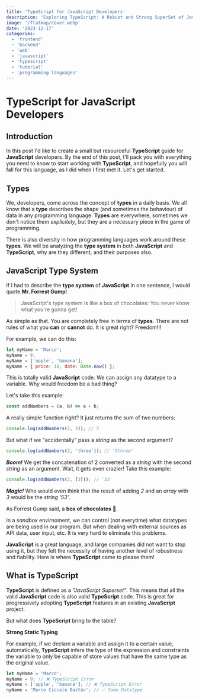 ```yaml
---
title: 'TypeScript for JavaScript Developers'
description: 'Exploring TypeScript: A Robust and Strong SuperSet of JavaScript.'
image: '/flatmap/cover.webp'
date: '2023-12-17'
categories:
  - 'frontend'
  - 'backend'
  - 'web'
  - 'javascript'
  - 'typescript'
  - 'tutorial'
  - 'programming languages'
---
```


# TypeScript for JavaScript Developers

## Introduction

In this post I'd like to create a small but resourceful **TypeScript** guide for **JavaScript** developers. By the end of this post, I'll pack you with everything you need to know to start working with **TypeScript**, and hopefully you will fall for this language, as I did when I first met it. Let's get started.

## Types

We, developers, come across the concept of **types** in a daily basis. We all know that a **type** describes the shape (and sometimes the behaviour) of data in any programming language. **Types** are everywhere, sometimes we don't notice them _explicitely_, but they are a necessary piece in the game of programming.

There is also diversity in how programming languages work around these **types**. We will be analyzing the **type system** in both **JavaScript** and **TypeScript**, why are they different, and their purposes also.

## JavaScript Type System

If I had to describe the **type system** of **JavaScript** in one sentence, I would quote **Mr. Forrest Gump**!

> JavaScript's type system is like a box of chocolates: You never know what you're gonna get!

As simple as that. You are completely free in terms of **types**. There are not rules of what you **can** or **cannot** do. It is great right? Freedom!!!

For example, we can do this:

```js
let myName = 'Marco';
myName = 9;
myName = ['apple', 'banana'];
myName = { price: 10, date: Date.now() };
```

This is totally valid **JavaScript** code. We can assign any datatype to a variable. Why would freedom be a bad thing?

Let's take this example:

```js
const addNumbers = (a, b) => a + b;
```

A really simple function right? It just returns the sum of two numbers:

```js
console.log(addNumbers(2, 3)); // 5
```

But what if we "accidentally" pass a _string_ as the second argument?

```js
console.log(addNumbers(2, 'three')); // '5three'
```

_**Boom!**_ We get the concatenation of 2 converted as a _string_ with the second _string_ as an argument. Wait, it gets even crazier! Take this example:

```js
console.log(addNumbers(2, [3])); // '53'
```

_**Magic!**_ Who would even think that the result of adding _2_ and an _array_ with _3_ would be the _string_ _'53'_.

As Forrest Gump said, a **box of chocolates** 🍫.

In a _sandbox_ envirnoment, we can control (not everytime) what datatypes are being used in our program. But when dealing with external sources as API data, user input, etc. It is very hard to eliminate this problems.

**JavaScript** is a great language, and large companies did not want to stop using it, but they felt the necessity of having another level of robustness and fiability. Here is where **TypeScript** came to please them!

## What is TypeScript

**TypeScript** is defined as a _"JavaScript Superset"_. This means that all the valid **JavaScript** code is also valid **TypeScript** code. This is great for progressively adopting **TypeScript** features in an existing **JavaScript** project.

But what does **TypeScript** bring to the table?

**Strong Static Typing**

For example, if we declare a variable and assign it to a certain value, automatically, **TypeScript** infers the type of the expression and constraints the variable to only be capable of store values that have the same type as the original value.

```js
let myName = 'Marco';
myName = 9; // ❌ TypeScript Error
myName = ['apple', 'banana']; // ❌ TypeScript Error
nyName = 'Marco Ciccalè Baztán'; // ✅ Same Datatype
```
